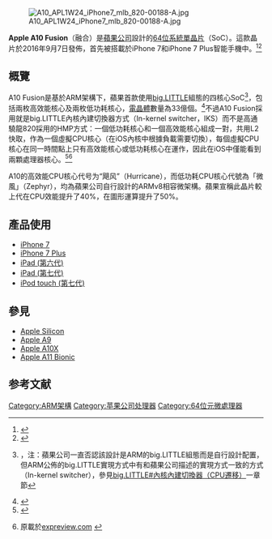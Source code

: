 {{short description|System on a chip (SoC) designed by Apple Inc.}}
{{noteTA
|G1=IT
|1=zh-cn:系统芯片; zh-tw:系統單晶片; zh-hk:系統單晶片;
}}
{{Infobox CPU
| name           = Apple A10 Fusion
| image          = Apple A10 Fusion APL1W24.jpg
| image_size     = 200px
| caption        = 
| produced-start = 2016年9月7日
| produced-end   = 現在
| slowest        = 
| slow-unit      =
| fastest = 2.34
| fast-unit      = GHz<ref name="Ars_iPhone7">{{cite news|last1=Cunningham|first1=Andrew|title=iPhone 7 and 7 Plus review: Great annual upgrades with one major catch|url=http://arstechnica.com/apple/2016/09/iphone-7-and-7-plus-review-great-annual-upgrades-with-one-major-catch/|accessdate=14 September 2016|publisher=Ars Technica|date=13 September 2016|archive-date=2016-09-29|archive-url=https://web.archive.org/web/20160929004859/http://arstechnica.com/apple/2016/09/iphone-7-and-7-plus-review-great-annual-upgrades-with-one-major-catch/|dead-url=no}}</ref>
| size-from      = 16纳米（nm）
| size-to        = 
|transistors     = 33億
| soldby         = 
| designfirm     = [[Apple_Inc.|Apple Inc.]]
| manuf1         = [[TSMC|TSMC]]（[[代工|代工]]）<ref>{{Cite web |url=https://www.chipworks.com/about-chipworks/overview/blog/apple-iphone-7-teardown |title=存档副本 |access-date=2016-10-02 |archive-url=https://web.archive.org/web/20160920051806/http://www.chipworks.com/about-chipworks/overview/blog/apple-iphone-7-teardown |archive-date=2016-09-20 |dead-url=yes }}</ref>
| arch           = [[ARM_architecture#64/32-bit_architecture|A64]], [[ARM_architecture#32-bit_architecture|A32]], [[ARM_architecture#Thumb-2|T32]]
| microarch      = Hurricane，[[ARMv8-A|ARMv8-A]]兼容
| numcores       = 2+2
| l1cache        = 126 kB 指令 + 126 kB 數據
| l2cache        = 3MB
| l3cache        = 4MB
| application    = 手機
| gpu            = 6-core
| predecessor    =  [[Apple_A9|Apple A9]]、[[Apple_A9X|Apple A9X]]
| successor      =  [[Apple_A11_Bionic|Apple A11 Bionic]]
| variant        =   [[Apple_A10X_Fusion|Apple A10X Fusion]]
}}
[[File:A10_APL1W24_iPhone7_mlb_820-00188-A.jpg|thumb]]

'''Apple A10 Fusion'''（融合）是[[蘋果公司|蘋果公司]]設計的[[64位|64位]][[系統單晶片|系統單晶片]]（SoC）。這款晶片於2016年9月7日發佈，首先被搭載於iPhone 7和iPhone 7 Plus智能手機中。<ref>{{Cite web |url=http://www.eetimes.com/document.asp?doc_id=1330418 |title=存档副本 |access-date=2016-09-11 |archive-url=https://web.archive.org/web/20160908185636/http://www.eetimes.com/document.asp?doc_id=1330418 |archive-date=2016-09-08 |dead-url=yes }}</ref><ref>{{Cite web |url=http://www.anandtech.com/show/10658/apple-announces-iphone-7-iphone-7-plus-a10-fusion-soc-new-camera-wide-color-gamut-preorders-start-sept-9th |title=存档副本 |accessdate=2016-09-11 |archive-date=2016-09-09 |archive-url=https://web.archive.org/web/20160909153914/http://www.anandtech.com/show/10658/apple-announces-iphone-7-iphone-7-plus-a10-fusion-soc-new-camera-wide-color-gamut-preorders-start-sept-9th |dead-url=no }}</ref>

== 概覽 ==
A10 Fusion是基於ARM架構下，蘋果首款使用[[ARM_big.LITTLE|big.LITTLE]]組態的四核心SoC<ref>{{cite web|title=With A10 Fusion has Apple moved to big.Little?|url=http://in.pcmag.com/apple-iphone-7/107654/opinion/with-a10-fusion-has-apple-moved-to-biglittle|accessdate=2017-04-28|archive-date=2017-08-19|archive-url=https://web.archive.org/web/20170819091816/http://in.pcmag.com/apple-iphone-7/107654/opinion/with-a10-fusion-has-apple-moved-to-biglittle|dead-url=no}}，注：蘋果公司一直否認該設計是ARM的big.LITTLE組態而是自行設計配置，但ARM公佈的big.LITTLE實現方式中有和蘋果公司描述的實現方式一致的方式（In-kernel switcher），參見[[big.LITTLE#內核內建切換器（CPU遷移）|big.LITTLE#內核內建切換器（CPU遷移）]]一章節</ref>，包括兩枚高效能核心及兩枚低功耗核心，[[電晶體|電晶體]]數量為33億個。<ref>{{cite web|url=https://techcrunch.com/2016/09/07/apples-a10-fusion-optimizes-power-consumption-to-give-you-more-battery-life/|title=Apple A10 Fusion|publisher=TechCrunch|access-date=7 September 2016|archive-date=2016-09-11|archive-url=https://web.archive.org/web/20160911003442/https://techcrunch.com/2016/09/07/apples-a10-fusion-optimizes-power-consumption-to-give-you-more-battery-life/|dead-url=no}}</ref>不過A10 Fusion採用就是big.LITTLE內核內建切換器方式（In-kernel switcher，IKS）而不是高通驍龍820採用的HMP方式：一個低功耗核心和一個高效能核心組成一對，共用L2快取，作為一個虛擬CPU核心（在iOS內核中根據負載需要切換），每個虛擬CPU核心在同一時間點上只有高效能核心或低功耗核心在運作，因此在iOS中僅能看到兩顆處理器核心。<ref>{{cite web|title=是折衷或是唯一出路？蘋果 A10 Fusion 應用處理器採用類似大小核之 2+2 核心配置|url=https://www.cool3c.com/article/110984|accessdate=2017-04-28|archive-date=2018-01-12|archive-url=https://web.archive.org/web/20180112043150/https://www.cool3c.com/article/110984|dead-url=no}}</ref><ref>{{cite web|title=A10 Fusion 低功耗小核心已被找到|url=http://www.mykancolle.com/?post=616|accessdate=2017-04-28|archive-date=2017-06-29|archive-url=https://web.archive.org/web/20170629094208/http://mykancolle.com/?post=616|dead-url=no}}原載於[http://www.expreview.com/49677.html expreview.com] {{Wayback|url=http://www.expreview.com/49677.html |date=20161029070359 }}</ref>

A10的高效能CPU核心代号为“飓风”（Hurricane），而低功耗CPU核心代號為「微風」（Zephyr），均為蘋果公司自行設計的ARMv8相容微架構。蘋果宣稱此晶片較上代在CPU效能提升了40%，在圖形運算提升了50%。

==產品使用 ==
* [[iPhone_7|iPhone 7]]
* [[iPhone_7|iPhone 7 Plus]]
* [[iPad_(2018)|iPad (第六代)]]
* [[IPad_2019|iPad (第七代)]]
* [[iPod_touch_(第七代)|iPod touch (第七代)]]

==參見==
* [[Apple_Silicon|Apple Silicon]]
* [[Apple_A9|Apple A9]]
* [[Apple_A10X|Apple A10X]]
* [[Apple_A11_Bionic|Apple A11 Bionic]]

== 参考文献 ==
{{Reflist}}

{{Apple hardware}}
{{ARM晶片}}
[[Category:ARM架構|Category:ARM架構]]
[[Category:苹果公司处理器|Category:苹果公司处理器]]
[[Category:64位元微處理器|Category:64位元微處理器]]